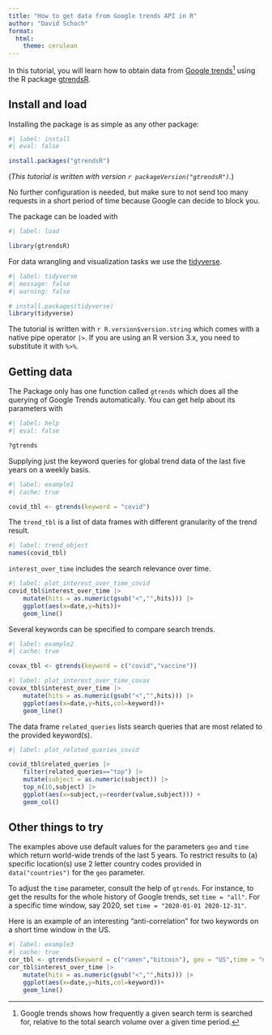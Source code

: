 ```yaml
---
title: "How to get data from Google trends API in R"
author: "David Schoch"
format:
  html: 
    theme: cerulean
---
```


In this tutorial, you will learn how to obtain data from [Google trends](https://trends.google.com)[^1] using the R package 
[gtrendsR](https://github.com/PMassicotte/gtrendsR).

[^1]:  Google trends shows how frequently a given search term is searched for, relative to the total search volume over a given time period.

## Install and load

Installing the package is as simple as any other package:
```r
#| label: install
#| eval: false

install.packages("gtrendsR")
```
(*This tutorial is written with version `r packageVersion("gtrendsR")`.*)  

No further configuration is needed, but make sure to not send too many requests in a short period of time
because Google can decide to block you.

The package can be loaded with
```r
#| label: load

library(gtrendsR)
```

For data wrangling and visualization tasks we use the [tidyverse](https://www.tidyverse.org/).

```r
#| label: tidyverse
#| message: false
#| warning: false

# install.packages(tidyverse)
library(tidyverse)
```

The tutorial is written with `r R.version$version.string` which comes with a native 
pipe operator `|>`. If you are using an R version 3.x, you need to substitute it with `%>%`.

## Getting data

The Package only has one function called `gtrends` which does all the querying of Google Trends automatically.
You can get help about its parameters with
```r
#| label: help
#| eval: false

?gtrends
```

Supplying just the keyword queries for global trend data of the last five years on a weekly basis.
```r
#| label: example1
#| cache: true

covid_tbl <- gtrends(keyword = "covid")
```

The `trend_tbl` is a list of data frames with different granularity of the trend result.
```r
#| label: trend_object
names(covid_tbl)
```

`interest_over_time` includes the search relevance over time.
```r
#| label: plot_interest_over_time_covid
covid_tbl$interest_over_time |> 
    mutate(hits = as.numeric(gsub("<","",hits))) |> 
    ggplot(aes(x=date,y=hits))+
    geom_line()

```

Several keywords can be specified to compare search trends.

```r
#| label: example2
#| cache: true

covax_tbl <- gtrends(keyword = c("covid","vaccine"))
```

```r
#| label: plot_interest_over_time_covax
covax_tbl$interest_over_time |> 
    mutate(hits = as.numeric(gsub("<","",hits))) |> 
    ggplot(aes(x=date,y=hits,col=keyword))+
    geom_line()

```

The data frame `related_queries` lists search queries that are most related to the provided keyword(s).

```r
#| label: plot_related_queries_covid

covid_tbl$related_queries |> 
    filter(related_queries=="top") |> 
    mutate(subject = as.numeric(subject)) |> 
    top_n(10,subject) |> 
    ggplot(aes(x=subject,y=reorder(value,subject))) + 
    geom_col()

```

## Other things to try

The examples above use default values for the parameters `geo` and `time` which 
return world-wide trends of the last 5 years. To restrict results to (a) specific location(s) use
2 letter country codes provided in `data("countries")` for the `geo` parameter. 

To adjust the `time` parameter, consult the help of `gtrends`. For instance, to get the results for the whole
history of Google trends, set `time = "all"`. For a specific time window, say 2020, set `time = "2020-01-01 2020-12-31"`.

Here is an example of an interesting "anti-correlation" for two keywords on a short time window in the US.
```r
#| label: example3
#| cache: true
cor_tbl <- gtrends(keyword = c("ramen","bitcoin"), geo = "US",time = "now 7-d")
cor_tbl$interest_over_time |> 
    mutate(hits = as.numeric(gsub("<","",hits))) |> 
    ggplot(aes(x=date,y=hits,col=keyword))+
    geom_line()
```

